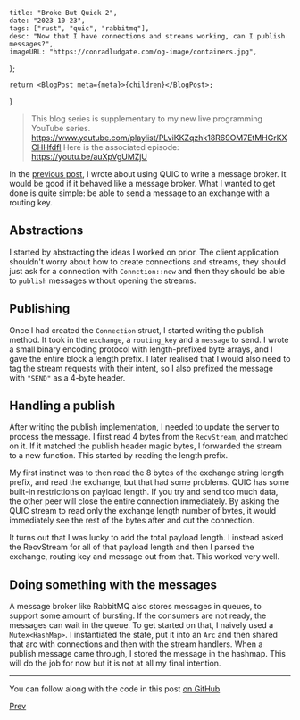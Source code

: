     title: "Broke But Quick 2",
    date: "2023-10-23",
    tags: ["rust", "quic", "rabbitmq"],
    desc: "Now that I have connections and streams working, can I publish messages?",
    imageURL: "https://conradludgate.com/og-image/containers.jpg",
};

    return <BlogPost meta={meta}>{children}</BlogPost>;
}

> This blog series is supplementary to my new live programming YouTube series. https://www.youtube.com/playlist/PLviKKZqzhk18R69OM7EtMHGrKXCHHfdfl
> Here is the associated episode: https://youtu.be/auXpVgUMZjU

In the [previous post](/posts/bbq1), I wrote about using QUIC to write a message broker. It would be good if it behaved like a message broker.
What I wanted to get done is quite simple: be able to send a message to an exchange with a routing key.

## Abstractions

I started by abstracting the ideas I worked on prior. The client application shouldn't worry about how to create connections and streams,
they should just ask for a connection with `Connction::new` and then they should be able to `publish` messages without opening the streams.

## Publishing

Once I had created the `Connection` struct, I started writing the publish method. It took in the `exchange`, a `routing_key` and a `message` to send.
I wrote a small binary encoding protocol with length-prefixed byte arrays, and I gave the entire block a length prefix.
I later realised that I would also need to tag the stream requests with their intent, so I also prefixed the message with `"SEND"` as a 4-byte header.

## Handling a publish

After writing the publish implementation, I needed to update the server to process the message. I first read 4 bytes from the `RecvStream`, and matched on it.
If it matched the publish header magic bytes, I forwarded the stream to a new function. This started by reading the length prefix.

My first instinct was to then read the 8 bytes of the exchange string length prefix, and read the exchange, but that had some problems. QUIC has some
built-in restrictions on payload length. If you try and send too much data, the other peer will close the entire connection immediately. By asking the QUIC stream
to read only the exchange length number of bytes, it would immediately see the rest of the bytes after and cut the connection.

It turns out that I was lucky to add the total payload length. I instead asked the RecvStream for all of that payload length and
then I parsed the exchange, routing key and message out from that. This worked very well.

## Doing something with the messages

A message broker like RabbitMQ also stores messages in queues, to support some amount of bursting. If the consumers are not ready, the messages can wait in the queue.
To get started on that, I naively used a `Mutex<HashMap>`. I instantiated the state, put it into an `Arc` and then shared that arc with connections
and then with the stream handlers. When a publish message came through, I stored the message in the hashmap. This will do the job for now but it is not at all my final intention.

---

You can follow along with the code in this post [on GitHub](https://github.com/conradludgate/broke-but-quick/tree/2bddad149e5d3211eb58d02387520c89663320b0)

[Prev](/posts/bbq1)
